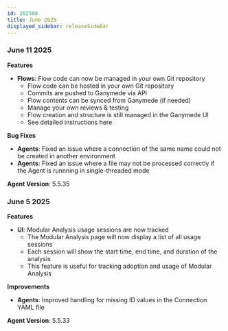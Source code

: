 ```yaml
---
id: 202506
title: June 2025
displayed_sidebar: releaseSideBar
---
```

### June 11 2025

**Features**
- **Flows**: Flow code can now be managed in your own Git repository
    - Flow code can be hosted in your own Git repository
    - Commits are pushed to Ganymede via API
    - Flow contents can be synced from Ganymede (if needed)
    - Manage your own reviews & testing
    - Flow creation and structure is still managed in the Ganymede UI
    - See detailed instructions here

**Bug Fixes** 
- **Agents**: Fixed an issue where a connection of the same name could not be created in another environment
- **Agents**: Fixed an issue where a file may not be processed correctly if the Agent is runnning in single-threaded mode

**Agent Version**: 5.5.35


### June 5 2025

**Features**
- **UI**: Modular Analysis usage sessions are now tracked
    - The Modular Analysis page will now display a list of all usage sessions
    - Each session will show the start time, end time, and duration of the analysis
    - This feature is useful for tracking adoption and usage of Modular Analysis

**Improvements** 
- **Agents**: Improved handling for missing ID values in the Connection YAML file

**Agent Version**: 5.5.33

